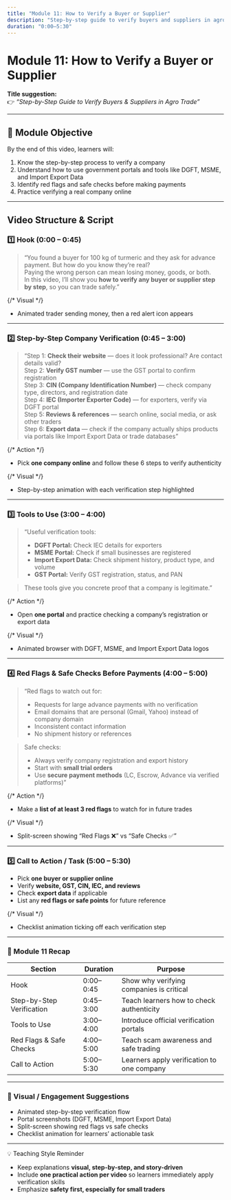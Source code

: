 ```yaml
---
title: "Module 11: How to Verify a Buyer or Supplier"
description: "Step-by-step guide to verify buyers and suppliers in agro trade using official portals and safe checks."
duration: "0:00–5:30"
---
```


# Module 11: How to Verify a Buyer or Supplier

**Title suggestion:**  
👉 _“Step-by-Step Guide to Verify Buyers & Suppliers in Agro Trade”_

---

## 🎯 Module Objective

By the end of this video, learners will:

1. Know the step-by-step process to verify a company
2. Understand how to use government portals and tools like DGFT, MSME, and Import Export Data
3. Identify red flags and safe checks before making payments
4. Practice verifying a real company online

---

## Video Structure & Script

### 1️⃣ Hook (0:00 – 0:45)

> “You found a buyer for 100 kg of turmeric and they ask for advance payment. But how do you know they’re real?  
> Paying the wrong person can mean losing money, goods, or both.  
> In this video, I’ll show you **how to verify any buyer or supplier step by step**, so you can trade safely.”

{/* Visual */}

- Animated trader sending money, then a red alert icon appears

---

### 2️⃣ Step-by-Step Company Verification (0:45 – 3:00)

> “Step 1: **Check their website** — does it look professional? Are contact details valid?  
> Step 2: **Verify GST number** — use the GST portal to confirm registration  
> Step 3: **CIN (Company Identification Number)** — check company type, directors, and registration date  
> Step 4: **IEC (Importer Exporter Code)** — for exporters, verify via DGFT portal  
> Step 5: **Reviews & references** — search online, social media, or ask other traders  
> Step 6: **Export data** — check if the company actually ships products via portals like Import Export Data or trade databases”

{/* Action */}

- Pick **one company online** and follow these 6 steps to verify authenticity

{/* Visual */}

- Step-by-step animation with each verification step highlighted

---

### 3️⃣ Tools to Use (3:00 – 4:00)

> “Useful verification tools:
>
> - **DGFT Portal:** Check IEC details for exporters
> - **MSME Portal:** Check if small businesses are registered
> - **Import Export Data:** Check shipment history, product type, and volume
> - **GST Portal:** Verify GST registration, status, and PAN

> These tools give you concrete proof that a company is legitimate.”

{/* Action */}

- Open **one portal** and practice checking a company’s registration or export data

{/* Visual */}

- Animated browser with DGFT, MSME, and Import Export Data logos

---

### 4️⃣ Red Flags & Safe Checks Before Payments (4:00 – 5:00)

> “Red flags to watch out for:
>
> - Requests for large advance payments with no verification
> - Email domains that are personal (Gmail, Yahoo) instead of company domain
> - Inconsistent contact information
> - No shipment history or references

> Safe checks:
>
> - Always verify company registration and export history
> - Start with **small trial orders**
> - Use **secure payment methods** (LC, Escrow, Advance via verified platforms)”

{/* Action */}

- Make a **list of at least 3 red flags** to watch for in future trades

{/* Visual */}

- Split-screen showing “Red Flags ❌” vs “Safe Checks ✅”

---

### 5️⃣ Call to Action / Task (5:00 – 5:30)

- Pick **one buyer or supplier online**
- Verify **website, GST, CIN, IEC, and reviews**
- Check **export data** if applicable
- List any **red flags or safe points** for future reference

{/* Visual */}

- Checklist animation ticking off each verification step

---

### 🧭 Module 11 Recap

| Section                   | Duration  | Purpose                                    |
| ------------------------- | --------- | ------------------------------------------ |
| Hook                      | 0:00–0:45 | Show why verifying companies is critical   |
| Step-by-Step Verification | 0:45–3:00 | Teach learners how to check authenticity   |
| Tools to Use              | 3:00–4:00 | Introduce official verification portals    |
| Red Flags & Safe Checks   | 4:00–5:00 | Teach scam awareness and safe trading      |
| Call to Action            | 5:00–5:30 | Learners apply verification to one company |

---

### 🎨 Visual / Engagement Suggestions

- Animated step-by-step verification flow
- Portal screenshots (DGFT, MSME, Import Export Data)
- Split-screen showing red flags vs safe checks
- Checklist animation for learners’ actionable task

---

💡 Teaching Style Reminder

- Keep explanations **visual, step-by-step, and story-driven**
- Include **one practical action per video** so learners immediately apply verification skills
- Emphasize **safety first, especially for small traders**
